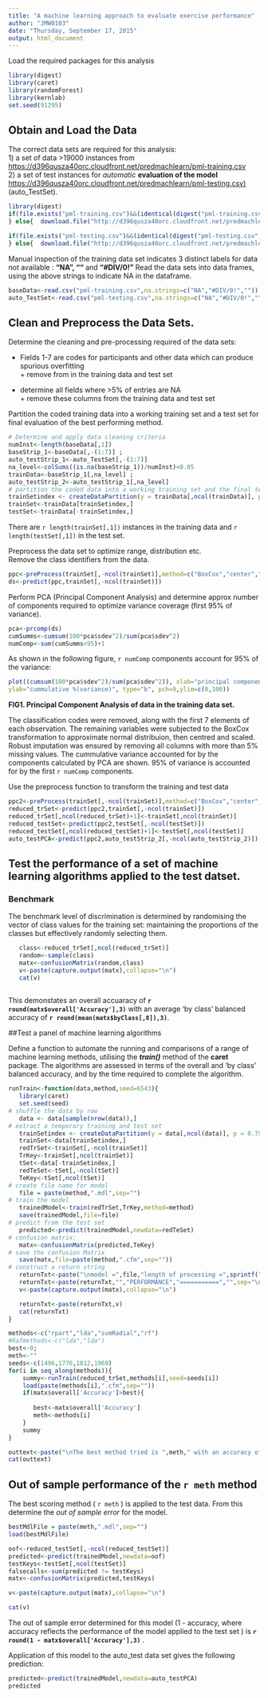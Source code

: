 ```yaml
---
title: "A machine learning approach to evaluate exercise performance"
author: "JMW0103"
date: "Thursday, September 17, 2015"
output: html_document
---
```

Load the required packages for this analysis
```r
library(digest)
library(caret)
library(randomForest)
library(kernlab)
set.seed(91295)
```

## Obtain and Load the Data

The correct data sets are required for this analysis:  
1) a set of data >19000 instances from  [https://d396qusza40orc.cloudfront.net/predmachlearn/pml-training.csv](https://d396qusza40orc.cloudfront.net/predmachlearn/pml-training.csv)   
2) a set of test instances for _automatic_  __evaluation of the model__  [https://d396qusza40orc.cloudfront.net/predmachlearn/pml-testing.csv)](https://d396qusza40orc.cloudfront.net/predmachlearn/pml-testing.csv) (auto_TestSet).

```r
library(digest)
if(file.exists("pml-training.csv")&&(identical(digest("pml-training.csv",file=TRUE),"56926c78af383dcdc2060407942e52e9"))){   
} else{  download.file("http://d396qusza40orc.cloudfront.net/predmachlearn/pml-training.csv","pml-training.csv")}

if(file.exists("pml-testing.csv")&&(identical(digest("pml-testing.csv",file=TRUE),"bc4174f3ec5dfcc5c570a1d2709272d9"))){   
} else{  download.file("http://d396qusza40orc.cloudfront.net/predmachlearn/pml-testing.csv","pml-testing.csv") }
```
Manual inspection of the training data set indicates 3 distinct labels for data not available : **"NA", ""** and **"#DIV/0!"**
Read the data sets into data frames, using the above strings to indicate NA in the dataframe.  
```r
baseData<-read.csv("pml-training.csv",na.strings=c("NA","#DIV/0!",""))
auto_TestSet<-read.csv("pml-testing.csv",na.strings=c("NA","#DIV/0!",""))
```

## Clean and Preprocess the Data Sets.

Determine the cleaning and pre-processing required of the data sets:


* Fields 1-7 are codes for participants and other data which can produce spurious overfitting  
        + remove from in the training data and test set

* determine all fields where >5% of entries are NA  
        + remove these columns from the training data and test set
        
Partition the coded training data into a working training set and a test set for final evaluation of the best performing method.        

```r
# Determine and apply data cleaning criteria
numInst<-length(baseData[,1])
baseStrip_1<-baseData[,-(1:7)] ; 
auto_testStrip_1<-auto_TestSet[,-(1:7)]
na_level<-colSums((is.na(baseStrip_1))/numInst)<0.05
trainData<-baseStrip_1[,na_level] ; 
auto_testStrip_2<-auto_testStrip_1[,na_level]
# partition the coded data into a working training set and the final test set
trainSetindex <- createDataPartition(y = trainData[,ncol(trainData)], p = 0.70, list = FALSE)
trainSet<-trainData[trainSetindex,]
testSet<-trainData[-trainSetindex,]
```

There are `r length(trainSet[,1])` instances in the training data and `r length(testSet[,1])` in the test set.    

Preprocess the data set to optimize range, distribution etc.  
Remove the class identifiers from the data.

```r
ppc<-preProcess(trainSet[,-ncol(trainSet)],method=c("BoxCox","center","scale"))
ds<-predict(ppc,trainSet[,-ncol(trainSet)])
```

Perform PCA (Principal Component Analysis) and determine approx number of components required to optimize variance coverage (first 95% of variance).

```r
pca<-prcomp(ds)
cumSumms<-cumsum(100*pca$sdev^2)/sum(pca$sdev^2)
numComp<-sum(cumSumms<95)+1
```
As shown in the following figure, `r numComp` components account for 95% of the variance:
```r
plot((cumsum(100*pca$sdev^2)/sum(pca$sdev^2)), xlab="principal component",
ylab="cummulative %(variance)", type="b", pch=9,ylim=c(0,100))
```

 **FIG1. Principal Component Analysis of data in the training data set.**

 The classification codes were removed, along with the first 7 elements of each observation. The remaining variables were subjected to the BoxCox transformation to approximate normal distribuion, then centred and scaled. Robust imputation was ensured by removing all columns with more than 5% missing values. The cummulative variance accounted for by the components calculated by PCA are shown. 95% of variance is accounted for by the first `r numComp` components. 


Use the preprocess function to transform the training and test data

```r
ppc2<-preProcess(trainSet[,-ncol(trainSet)],method=c("BoxCox","center","scale","pca"),pcaComp=numComp)
reduced_trSet<-predict(ppc2,trainSet[,-ncol(trainSet)])
reduced_trSet[,ncol(reduced_trSet)+1]<-trainSet[,ncol(trainSet)]
reduced_testSet<-predict(ppc2,testSet[,-ncol(testSet)])
reduced_testSet[,ncol(reduced_testSet)+1]<-testSet[,ncol(testSet)]
auto_testPCA<-predict(ppc2,auto_testStrip_2[,-ncol(auto_testStrip_2)])

```

## Test the performance of a set of machine learning algorithms applied to the test datset.

### Benchmark  

The benchmark level of discrimination is determined by randomising the vector of class values for the training set: maintaining the proportions of the classes but effectively randomly selecting them. 

    
```r
   class<-reduced_trSet[,ncol(reduced_trSet)]
   random<-sample(class)
   matx<-confusionMatrix(random,class)
   v<-paste(capture.output(matx),collapse="\n")
   cat(v)
   
```                        
This demonstates an overall accuaracy of **`r round(matx$overall['Accuracy'],3)`**  with an average 'by class' balanced accuracy of  **`r round(mean(matx$byClass[,8]),3)`**.  
   
##Test a panel of machine learning algorithms 

Define a function to automate the running and comparisons of a range of machine learning methods, utilising the _**train()**_ method of the  **caret** package. The algorithms are assessed in terms of the overall and 'by class' balanced accuracy, and by the time required to complete the algorithm.

```r
runTrain<-function(data,method,seed=6543){
   library(caret)
   set.seed(seed)
# shuffle the data by row  
   data <- data[sample(nrow(data)),]
# extract a temporary training and test set  
   trainSetindex <- createDataPartition(y = data[,ncol(data)], p = 0.75, list = FALSE)
   trainSet<-data[trainSetindex,]
   redTrSet<-trainSet[,-ncol(trainSet)]
   TrKey<-trainSet[,ncol(trainSet)]
   tSet<-data[-trainSetindex,] 
   redTeSet<-tSet[,-ncol(tSet)]
   TeKey<-tSet[,ncol(tSet)]
# create file name for model
   file = paste(method,".mdl",sep="")
# train the model 
   trainedModel<-train(redTrSet,TrKey,method=method)
   save(trainedModel,file=file)
# predict from the test set
   predicted<-predict(trainedModel,newdata=redTeSet)
# confusion matrix:
   matx<-confusionMatrix(predicted,TeKey)
# save the confusion Matrix
   save(matx,file=paste(method,".cfm",sep=""))
# construct a return string
   returnTxt<-paste("\nmodel =",file,"length of processing =",sprintf("%.1f",trainedModel$times$everything["elapsed"])," seconds",sep=" ")
   returnTxt<-paste(returnTxt,"","PERFORMANCE","===========","",sep="\n") 
   v<-paste(capture.output(matx),collapse="\n")

   returnTxt<-paste(returnTxt,v)
   cat(returnTxt)
}
```

```r
methods<-c("rpart","lda","svmRadial","rf")
#Rafmethods<-c("lda","lda")
best<-0;
meth<-""
seeds<-c(1496,1776,1812,1969)
for(i in seq_along(methods)){
    summy<-runTrain(reduced_trSet,methods[i],seed=seeds[i])  
    load(paste(methods[i],".cfm",sep=""))
    if(matx$overall['Accuracy']>best){
      
       best<-matx$overall['Accuracy']
       meth<-methods[i]
    }
    summy
}

outtext<-paste("\nThe best method tried is ",meth," with an accuracy of ",round(best,3),".\n\n")
cat(outtext)
```

## Out of sample performance of the `r meth ` method 

The best scoring method ( `r meth` ) is applied to the test data. From this determine the _*out of sample error*_ for the model.

```r

bestMdlFile = paste(meth,".mdl",sep="")
load(bestMdlFile)

oof<-reduced_testSet[,-ncol(reduced_testSet)]
predicted<-predict(trainedModel,newdata=oof)
testKeys<-testSet[,ncol(testSet)]
falsecalls<-sum(predicted != testKeys)
matx<-confusionMatrix(predicted,testKeys)

v<-paste(capture.output(matx),collapse="\n")

cat(v)
```


The out of sample error determined for this model (1 - accuracy, where accuracy reflects the performance of the model applied to the test set ) is __`r round(1 - matx$overall['Accuracy'],3)`__ .  

Application of this model to the auto_test data set gives the following prediction:  
```r
predicted<-predict(trainedModel,newdata=auto_testPCA)
predicted
```
